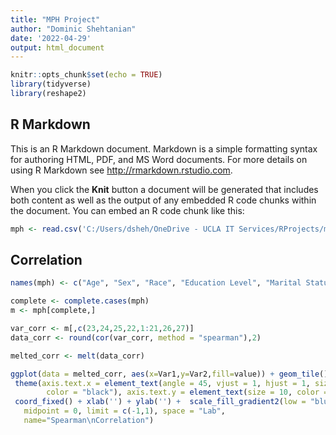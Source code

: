 ---
title: "MPH Project"
author: "Dominic Shehtanian"
date: '2022-04-29'
output: html_document
---

```{r setup, include=FALSE}
knitr::opts_chunk$set(echo = TRUE)
library(tidyverse)
library(reshape2)
```

## R Markdown

This is an R Markdown document. Markdown is a simple formatting syntax for authoring HTML, PDF, and MS Word documents. For more details on using R Markdown see <http://rmarkdown.rstudio.com>.

When you click the **Knit** button a document will be generated that includes both content as well as the output of any embedded R code chunks within the document. You can embed an R code chunk like this:

```{r}
mph <- read.csv('C:/Users/dsheh/OneDrive - UCLA IT Services/RProjects/mph_projectdata2.csv')
```

## Correlation

```{r}
names(mph) <- c("Age", "Sex", "Race", "Education Level", "Marital Status", "Veteran Status", "Resides in Metro Area", "Hardening of Arteries","High Blood Pressure", "Heart Attack", "Coronary Heart Disease", "Stroke", "Arthritis", "Alzheimers/Dementia", "Depression", "Mental Disorder", "Difficulty Concentrating", "Difficulty Walking", "Difficulty Bathing/Dressing", "Glaucoma", "Diabetic Retinopathy", "Dual Eligible", "Satisfaction: Quality", "Satistfaction: Cost", "Satisfaction: Specialist Access", "Difficulty Lifting 10 lbs", "Current Smoker")

complete <- complete.cases(mph)
m <- mph[complete,]
```

```{r}
var_corr <- m[,c(23,24,25,22,1:21,26,27)]
data_corr <- round(cor(var_corr, method = "spearman"),2)
```

```{r}
melted_corr <- melt(data_corr)

ggplot(data = melted_corr, aes(x=Var1,y=Var2,fill=value)) + geom_tile() + 
 theme(axis.text.x = element_text(angle = 45, vjust = 1, hjust = 1, size = 10, 
        color = "black"), axis.text.y = element_text(size = 10, color = "black")) +
 coord_fixed() + xlab('') + ylab('') +  scale_fill_gradient2(low = "blue", high = "darkred", mid = "white", 
   midpoint = 0, limit = c(-1,1), space = "Lab", 
   name="Spearman\nCorrelation")
```


